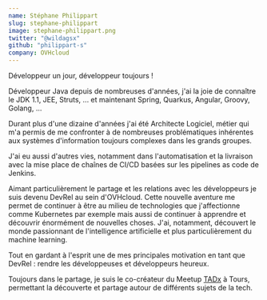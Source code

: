 ```yaml
---
name: Stéphane Philippart
slug: stephane-philippart
image: stephane-philippart.png
twitter: "@wildagsx"
github: "philippart-s"
company: OVHcloud
---
```


Développeur un jour, développeur toujours !

Développeur Java depuis de nombreuses d'années, j'ai la joie de connaître le JDK 1.1, JEE, Struts, ... et maintenant Spring, Quarkus, Angular, Groovy, Golang, ...

Durant plus d'une dizaine d'années j'ai été Architecte Logiciel, métier qui m'a permis de me confronter à de nombreuses problématiques inhérentes aux systèmes d'information toujours complexes dans les grands groupes.

J'ai eu aussi d'autres vies, notamment dans l'automatisation et la livraison avec la mise place de chaînes de CI/CD basées sur les pipelines as code de Jenkins.

Aimant particulièrement le partage et les relations avec les développeurs je suis devenu DevRel au sein d'OVHcloud.
Cette nouvelle aventure me permet de continuer à être au milieu de technologies que j'affectionne comme Kubernetes par exemple mais aussi de continuer à apprendre et découvrir énormément de nouvelles choses.
J'ai, notamment, découvert le monde passionnant de l'intelligence artificielle et plus particulièrement du machine learning.

Tout en gardant à l'esprit une de mes principales motivation en tant que DevRel : rendre les développeuses et développeurs heureux.

Toujours dans le partage, je suis le co-créateur du Meetup [TADx](https://www.tadx.fr) à Tours, permettant la découverte et partage autour de différents sujets de la tech.

